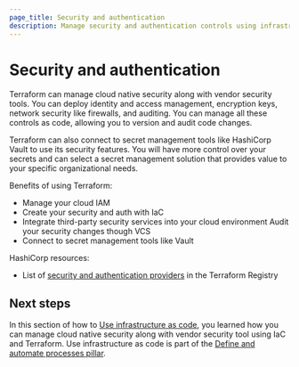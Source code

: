 ```yaml
---
page_title: Security and authentication
description: Manage security and authentication controls using infrastructure as code to enable version control and audit capabilities for security changes.
---
```


# Security and authentication

Terraform can manage cloud native security along with vendor security tools. You can deploy identity and access management, encryption keys, network security like firewalls, and auditing. You can manage all these controls as code, allowing you to version and audit code changes. 

Terraform can also connect to secret management tools like HashiCorp Vault to use its security features. You will have more control over your secrets and can select a secret management solution that provides value to your specific organizational needs.

Benefits of using Terraform:
- Manage your cloud IAM
- Create your security and auth with IaC
- Integrate third-party security services into your cloud environment
Audit your security changes though VCS
- Connect to secret management tools like Vault

HashiCorp resources:
- List of [security and authentication providers](https://registry.terraform.io/browse/providers?category=security-authentication) in the Terraform Registry

## Next steps

In this section of how to [Use infrastructure as code](/well-architected-framework/define-and-automate-processes#use-infrastructure-as-code), you learned how you can manage cloud native security along with vendor security tool using IaC and Terraform. Use infrastructure as code is part of the [Define and automate processes pillar](/well-architected-framework/define-and-automate-processes).